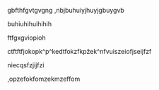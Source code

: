 gbfthfgvtgvgng ,nbjbuhuiyjhuyjgbuygvb

buhiuhihuihihih

ftfgxgviopioh

ctftftfjokopk^p^kedtfokzfkpẑek^nfvuiszeiofjseijfzf

niecqsfzjijfzi

,opzefokfomzekmzeffom
